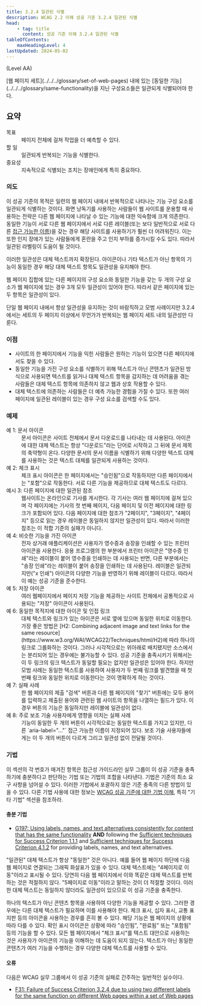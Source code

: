 ```yaml
---
title: 3.2.4 일관된 식별
description: WCAG 2.2 이해 성공 기준 3.2.4 일관된 식별
head:
    - tag: title
      content: 성공 기준 이해 3.2.4 일관된 식별
tableOfContents:
    maxHeadingLevel: 4
lastUpdated: 2024-05-02
---
```



(Level AA)

<Card title="성공 기준(SC)">
[웹 페이지 세트](../../../glossary/set-of-web-pages) 내에 있는 [동일한 기능](../../../glossary/same-functionality)을 지닌 구성요소들은 일관되게 식별되어야 한다.
</Card>

## 요약

<dl>
<dt>목표</dt>
<dd>페이지 전체에 걸쳐 작업을 더 예측할 수 있다.</dd>
<dt>할 일</dt>
<dd>일관되게 반복되는 기능을 식별한다.</dd>
<dt>중요성</dt>
<dd>지속적으로 식별되는 조치는 장애인에게 특히 중요하다.</dd>
</dl>

### 의도

이 성공 기준의 목적은 일련의 웹 페이지 내에서 반복적으로 나타나는 기능 구성 요소를 일관되게 식별하는 것이다. 화면 낭독기를 사용하는 사람들이 웹 사이트를 운용할 때 사용하는 전략은 다른 웹 페이지에 나타날 수 있는 기능에 대한 익숙함에 크게 의존한다. 동일한 기능이 서로 다른 웹 페이지에서 서로 다른 레이블(또는 보다 일반적으로 서로 다른 [접근 가능한 이름](https://www.w3.org/TR/accname-aam-1.1/))을 갖는 경우 해당 사이트를 사용하기가 훨씬 더 어려워진다. 이는 또한 인지 장애가 있는 사람들에게 혼란을 주고 인지 부하를 증가시킬 수도 있다. 따라서 일관된 라벨링이 도움이 될 것이다.

이러한 일관성은 대체 텍스트까지 확장된다. 아이콘이나 기타 텍스트가 아닌 항목의 기능이 동일한 경우 해당 대체 텍스트 항목도 일관성을 유지해야 한다.

웹 페이지 집합에 있는 다른 페이지의 구성 요소와 동일한 기능을 갖는 두 개의 구성 요소가 웹 페이지에 있는 경우 3개 모두 일관성이 있어야 한다. 따라서 같은 페이지에 있는 두 항목은 일관성이 있다.

단일 웹 페이지 내에서 항상 일관성을 유지하는 것이 바람직하고 모범 사례이지만 3.2.4에서는 세트의 두 페이지 이상에서 무언가가 반복되는 웹 페이지 세트 내의 일관성만 다룬다.

### 이점

*   사이트의 한 페이지에서 기능을 익힌 사람들은 원하는 기능이 있으면 다른 페이지에서도 찾을 수 있다.
*   동일한 기능을 가진 구성 요소를 식별하기 위해 텍스트가 아닌 콘텐츠가 일관된 방식으로 사용되면 텍스트를 읽거나 대체 텍스트 항목을 감지하는 데 어려움을 겪는 사람들은 대체 텍스트 항목에 의존하지 않고 웹과 상호 작용할 수 있다.
*   대체 텍스트에 의존하는 사람들은 더 예측 가능한 경험을 가질 수 있다. 또한 여러 페이지에 일관된 레이블이 있는 경우 구성 요소를 검색할 수도 있다.

### 예제

<dl>
    <dt>예 1: 문서 아이콘</dt>
    <dd>
        문서 아이콘은 사이트 전체에서 문서 다운로드를 나타내는 데 사용된다. 아이콘에 대한 대체 텍스트는 항상 "다운로드"라는 단어로 시작하고 그 뒤에 문서 제목의 축약형이 온다. 다양한 문서의 문서 이름을
        식별하기 위해 다양한 텍스트 대체를 사용하는 것은 텍스트 대체를 일관되게 사용하는 것이다.
    </dd>
    <dt>예 2: 체크 표시</dt>
    <dd>
        체크 표시 아이콘은 한 페이지에서는 "승인됨"으로 작동하지만 다른 페이지에서는 "포함"으로 작동한다. 서로 다른 기능을 제공하므로 대체 텍스트도 다르다.
    </dd>
    <dt>예시 3: 다른 페이지에 대한 일관된 참조</dt>
    <dd>
        웹사이트는 온라인으로 기사를 게시한다. 각 기사는 여러 웹 페이지에 걸쳐 있으며 각 페이지에는 기사의 첫 번째 페이지, 다음 페이지 및 이전 페이지에 대한 링크가 포함되어 있다. 다음 페이지에 대한
        참조가 "2페이지", "3페이지", "4페이지" 등으로 읽는 경우 레이블은 동일하지 않지만 일관성이 있다. 따라서 이러한 참조는 이 적합 기준의 실패가 아니다.
    </dd>
    <dt>예 4: 비슷한 기능을 가진 아이콘</dt>
    <dd>
        전자 상거래 애플리케이션은 사용자가 영수증과 송장을 인쇄할 수 있는 프린터 아이콘을 사용한다. 응용 프로그램의 한 부분에서 프린터 아이콘은 "영수증 인쇄"라는 레이블이 붙어 영수증을 인쇄하는 데 사용되는 반면, 다른 부분에서는 "송장 인쇄"라는 레이블이 붙어 송장을 인쇄하는 데 사용된다. 레이블은 일관되지만("x 인쇄") 아이콘의 다양한 기능을 반영하기 위해 레이블이 다르다. 따라서 이 예는 성공 기준을 준수한다.
    </dd>
    <dt>예 5: 저장 아이콘</dt>
    <dd>
        여러 웹페이지에서 페이지 저장 기능을 제공하는 사이트 전체에서 공통적으로 사용되는 "저장" 아이콘이 사용된다.
    </dd>
    <dt>예 6: 동일한 목적지에 대한 아이콘 및 인접 링크</dt>
    <dd>
        대체 텍스트와 링크가 있는 아이콘은 서로 옆에 있으며 동일한 위치로 이동한다. 가장 좋은 방법은 [H2: Combining adjacent image and text links for the same resource](https://www.w3.org/WAI/WCAG22/Techniques/html/H2)에 따라 하나의 링크로 그룹화하는 것이다. 그러나 시각적으로는 위아래로 배치됐지만 소스에서는 분리되어 있는 경우에는 불가능할 수 있다. 성공 기준을 충족시키기 위해서는 이 두 링크의 링크 텍스트가 동일할 필요는 없지만 일관성은 있어야 한다. 하지만 모범 사례는 동일한 텍스트를 사용하여 사용자가 두 번째 링크를 발견했을 때 첫 번째 링크와 동일한 위치로 이동한다는 것이 명확하게 하는 것이다.
    </dd>
    <dt>예 7: 실패 사례</dt>
    <dd>
        한 웹 페이지의 제출 "검색" 버튼과 다른 웹 페이지의 "찾기" 버튼에는 모두 용어를 입력하고 제출된 용어와 관련된 웹 사이트의 항목을 나열하는 필드가 있다. 이 경우 버튼의 기능은 동일하지만 레이블에 일관성이 없다.
    </dd>
    <dt>예 8: 주로 보조 기술 사용자에게 영향을 미치는 실패 사례</dt>
    <dd>
        기능이 동일한 두 개의 버튼이 시각적으로는 동일한 텍스트를 가지고 있지만, 다른 `aria-label="..."` 접근 가능한 이름이 지정되어 있다. 보조 기술 사용자들에게는 이 두 개의 버튼이 다르게 그리고 일관성 없이 전달될 것이다.
    </dd>
</dl>

### 기법

이 섹션의 각 번호가 매겨진 항목은 접근성 가이드라인 실무 그룹이 이 성공 기준을 충족하기에 충분하다고 판단하는 기법 또는 기법의 조합을 나타낸다. 기법은 기준의 최소 요구 사항을 넘어설 수 있다. 이러한 기법에서 포괄하지 않은 기준 충족의 다른 방법이 있을 수 있다. 다른 기법 사용에 대한 정보는 [WCAG 성공 기준에 대한 기법 이해](../understanding-techniques), 특히 "기타 기법" 섹션을 참조하라.

#### 충분 기법

*   [G197: Using labels, names, and text alternatives consistently for content that has the same functionality](https://www.w3.org/WAI/WCAG22/Techniques/general/G197) **AND** following the [Sufficient techniques for Success Criterion 1.1.1](non-text-content#techniques) and [Sufficient techniques for Success Criterion 4.1.2](name-role-value#techniques) for providing labels, names, and text alternatives.

<Card title="참고">
"일관된" 대체 텍스트가 항상 "동일한" 것은 아니다. 예를 들어 웹 페이지 하단에 다음 웹 페이지로 연결되는 그래픽 화살표가 있을 수 있다. 대체 텍스트에는 "4페이지로 이동"이라고 표시될 수 있다. 당연히 다음 웹 페이지에서 이와 똑같은 대체 텍스트를 반복하는 것은 적절하지 않다. "5페이지로 이동"이라고 말하는 것이 더 적절할 것이다. 이러한 대체 텍스트는 동일하지 않더라도 일관성이 있으므로 이 성공 기준을 충족한다.

하나의 텍스트가 아닌 콘텐츠 항목을 사용하여 다양한 기능을 제공할 수 있다. 그러한 경우에는 다른 대체 텍스트가 필요하며 이를 사용해야 한다. 체크 표시, 십자 표시, 교통 표지판 등의 아이콘을 사용하는 경우를 흔히 볼 수 있다. 해당 기능은 웹 페이지의 상황에 따라 다를 수 있다. 확인 표시 아이콘은 상황에 따라 "승인됨", "완료됨" 또는 "포함됨" 등의 기능을 할 수 있다. 모든 웹 페이지에서 "체크 표시"를 텍스트 대안으로 사용하는 것은 사용자가 아이콘의 기능을 이해하는 데 도움이 되지 않는다. 텍스트가 아닌 동일한 콘텐츠가 여러 기능을 수행하는 경우 다양한 대체 텍스트를 사용할 수 있다.
</Card>

#### 오류

다음은 WCAG 실무 그룹에서 이 성공 기준의 실패로 간주하는 일반적인 실수이다.

*   [F31: Failure of Success Criterion 3.2.4 due to using two different labels for the same function on different Web pages within a set of Web pages](https://www.w3.org/WAI/WCAG22/Techniques/failures/F31)

